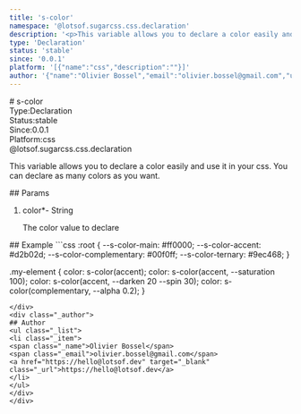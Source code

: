 ```yaml
---
title: 's-color'
namespace: '@lotsof.sugarcss.css.declaration'
description: '<p>This variable allows you to declare a color easily and use it in your css. You can declare as many colors as you want.</p> '
type: 'Declaration'
status: 'stable'
since: '0.0.1'
platform: '[{"name":"css","description":""}]'
author: '{"name":"Olivier Bossel","email":"olivier.bossel@gmail.com","url":"https://hello@lotsof.dev"}'
---
```

<div class="docmap-mdx">
# s-color
<div class="_metas">
<div class="_type"><span class="_type-label">Type:</span><span class="_type-value">Declaration</span></div>
<div class="_status"><span class="_status-label">Status:</span><span class="_status-value -stable">stable</span></div>
<div class="_since"><span class="_since-label">Since:</span><span class="_since-value">0.0.1</span></div>
<div class="_platform"><span class="_platform-label">Platform:</span><span class="_platform-value -css">css</span></div>
</div>
<div class="_namespace">@lotsof.sugarcss.css.declaration</div>
<div class="_description typo-lead typo-format">
<p>This variable allows you to declare a color easily and use it in your css.
You can declare as many colors as you want.</p>

</div>
<div class="_params">
## Params
<ol class="_list">
<li class="_item">
<span class="_name">color<span class="_required">*</span></span><span class="_default">-</span> <span class="_type">String</span>
<p class="_description">The color value to declare</p>
</li>
</ol>
</div>
<div class="_examples">
## Example
```css
:root {
   --s-color-main: #ff0000;
   --s-color-accent: #d2b02d;
   --s-color-complementary: #00f0ff;
   --s-color-ternary: #9ec468;
}

.my-element {
  color: s-color(accent);
  color: s-color(accent, --saturation 100);
  color: s-color(accent, --darken 20 --spin 30);
  color: s-color(complementary, --alpha 0.2);
}
```
</div>
<div class="_author">
## Author
<ul class="_list">
<li class="_item">
<span class="_name">Olivier Bossel</span>
<span class="_email">olivier.bossel@gmail.com</span>
<a href="https://hello@lotsof.dev" target="_blank" class="_url">https://hello@lotsof.dev</a>
</li>
</ul>
</div>
</div>